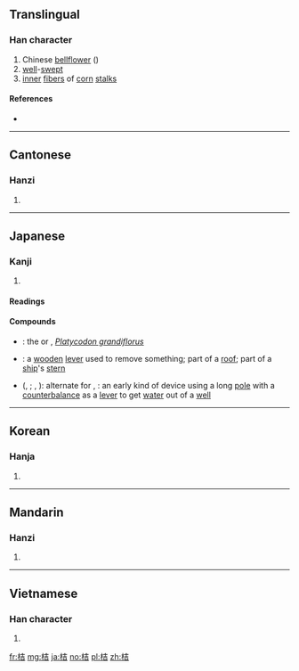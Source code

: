 ==Translingual==

===Han character===
{{Han char|rn=75|rad=木|as=06|sn=10|four=44961|canj=DGR|ids=⿰木吉}}

# Chinese [[bellflower]] (''{{vern|Platycodon|pedia=1}}'')
# [[well]]-[[swept]]
# [[inner]] [[fiber]]s of [[corn]] [[stalk]]s

====References====
* {{Han ref|kx=0526.080|dkj=14777|dj=0915.030|hdz=21194.030|uh=6854|ud=26708|bh=AEDC|bd=44764}}


----

==Cantonese==

===Hanzi===
{{yue-hanzi|jyut=[[aat1]], [[gat1]]|y=aat1, gat1}}

# {{defn|lang=yue|sort=木06}}

----

==Japanese==

===Kanji===
{{ja-kanji|grade=n|rs=木06}}

# {{qualifier|used in plant names}}

====Readings====
{{ja-readings
|goon=[[けつ]] (ketsu)
|kanon=[[きつ]] (kitsu)
|kun=[[き]] (ki), [[はねつるべ]] (hanetsurube) {{qualifier|rare}}
}}

====Compounds====
* {{ja-l|桔梗|ききょう|kikyō}}: the {{vern|platycodon}} or {{vern|Chinese bellflower}}, ''[[Platycodon grandiflorus]]''
* {{ja-l|桔木|はねぎ|hanegi}}: a [[wooden]] [[lever]] used to remove something; part of a [[roof]]; part of a [[ship]]'s [[stern]]
* {{ja-l|桔槹}} ({{ja-l|きっこう}}, {{ja-l|||kikkō}}; {{ja-l|けっこう}}, {{ja-l|||kekkō}}): alternate for {{ja-l|撥ね釣瓶}}, {{ja-l|撥釣瓶|はねつるべ|hanetsurube}}: an early kind of device using a long [[pole]] with a [[counterbalance]] as a [[lever]] to get [[water]] out of a [[well]]


----

==Korean==

===Hanja===
{{ko-hanja|hangeul=길|eumhun=|rv=gil|mr=kil|y=kil}}

# {{defn|lang=ko|sort=木06}}

----

==Mandarin==

===Hanzi===
{{cmn-hanzi|pin=[[jú]] ([[ju2]]), [[jié]] ([[jie2]])|wg=chü<sup>2</sup>, chieh<sup>2</sup>}}

# {{defn|lang=cmn|sort=木06}}

----

==Vietnamese==

===Han character===
{{vi-hantu|[[cát]], [[quất]], [[kết]]|rs=木06}}

# {{defn|lang=vi|sort=木06}}

[[fr:桔]]
[[mg:桔]]
[[ja:桔]]
[[no:桔]]
[[pl:桔]]
[[zh:桔]]